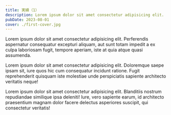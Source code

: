 ```yaml
---
title: 実績（1）
description: Lorem ipsum dolor sit amet consectetur adipisicing elit.
pubDate: 2023-08-01
cover: ./first-cover.jpg
---
```


Lorem ipsum dolor sit amet consectetur adipisicing elit. Perferendis aspernatur consequatur excepturi aliquam, aut sunt totam impedit a ex culpa laboriosam fugit, tempore aperiam, iste at quia atque quasi assumenda.

Lorem ipsum dolor sit amet consectetur adipisicing elit. Doloremque saepe ipsam sit, iure quos hic cum consequatur incidunt ratione. Fugit reprehenderit quisquam iste molestiae unde perspiciatis sapiente architecto veritatis neque!

Lorem ipsum dolor sit amet consectetur adipisicing elit. Blanditiis nostrum repudiandae similique ipsa deleniti! Iure, vero sapiente earum, id architecto praesentium magnam dolor facere delectus asperiores suscipit, qui consectetur veritatis!
